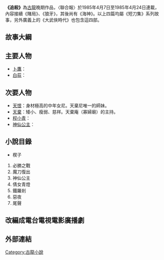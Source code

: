 {{Unreferenced|time=2022-01-27T17:52:04+00:00}}
'''《追殺》'''為[[古龍|古龍]]晚期作品，〈聯合報〉於1985年4月7日至1985年4月24日連載，內容接續《賭局》、《狼牙》，其後尚有《海神》。以上四篇均屬《短刀集》系列故事，另外廣義上的《大武俠時代》也包含這四部。

==故事大綱==

==主要人物==

*[[卜鷹|卜鷹]]：
*[[白荻_(小說人物)|白荻]]：

==次要人物==
*[[天恨|天恨]]：身材極高的中年女尼。天棄尼唯一的師妹。
*[[天棄|天棄]]：矮小、瘦弱、慈祥。天棄庵（寡婦廟）的主持。
*[[程小青|程小青]]：
*[[神仙公主|神仙公主]]：

==小說目錄==
*楔子
#必勝之戰
#魔刀復出
#神仙公主
#倩女青燈
#鐵羅剎
#惡夜
#尾聲
==改編成電台電視電影廣播劇==
==外部連結==

{{lit-stub}}
{{古龍作品}}

[[Category:古龍小說|Category:古龍小說]]